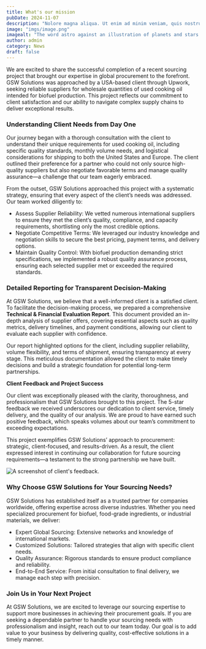 ```yaml
---
title: What's our mission
pubDate: 2024-11-07
description: "Nolore magna aliqua. Ut enim ad minim veniam, quis nostrud exercitation ullamco laboris nisi ut aliquip ex ea commodo consequat Duost aute irure dolor in reprehenderit in voluptate velit esse cillum dolore eu fugiat nulla pariatur. Excepteur sint occaecat cupid dolor sitali amets non numquam non proident orro quisquam est, qui thas dolorem ipsum quialas"
image: "imgs/image.png"
imagealt: "The word astro against an illustration of planets and stars."
author: admin
category: News
draft: false
---
```


We are excited to share the successful completion of a recent sourcing project that brought our expertise in global procurement to the forefront. GSW Solutions was approached by a USA-based client through Upwork, seeking reliable suppliers for wholesale quantities of used cooking oil intended for biofuel production. This project reflects our commitment to client satisfaction and our ability to navigate complex supply chains to deliver exceptional results.

### **Understanding Client Needs from Day One**

Our journey began with a thorough consultation with the client to understand their unique requirements for used cooking oil, including specific quality standards, monthly volume needs, and logistical considerations for shipping to both the United States and Europe. The client outlined their preference for a partner who could not only source high-quality suppliers but also negotiate favorable terms and manage quality assurance—a challenge that our team eagerly embraced.

From the outset, GSW Solutions approached this project with a systematic strategy, ensuring that every aspect of the client’s needs was addressed. Our team worked diligently to:

- Assess Supplier Reliability: We vetted numerous international suppliers to ensure they met the client’s quality, compliance, and capacity requirements, shortlisting only the most credible options.
- Negotiate Competitive Terms: We leveraged our industry knowledge and negotiation skills to secure the best pricing, payment terms, and delivery options.
- Maintain Quality Control: With biofuel production demanding strict specifications, we implemented a robust quality assurance process, ensuring each selected supplier met or exceeded the required standards.

### **Detailed Reporting for Transparent Decision-Making**

At GSW Solutions, we believe that a well-informed client is a satisfied client. To facilitate the decision-making process, we prepared a comprehensive **Technical & Financial Evaluation Report**. This document provided an in-depth analysis of supplier offers, covering essential aspects such as quality metrics, delivery timelines, and payment conditions, allowing our client to evaluate each supplier with confidence.

Our report highlighted options for the client, including supplier reliability, volume flexibility, and terms of shipment, ensuring transparency at every stage. This meticulous documentation allowed the client to make timely decisions and build a strategic foundation for potential long-term partnerships.

**Client Feedback and Project Success**

Our client was exceptionally pleased with the clarity, thoroughness, and professionalism that GSW Solutions brought to this project. The 5-star feedback we received underscores our dedication to client service, timely delivery, and the quality of our analysis. We are proud to have earned such positive feedback, which speaks volumes about our team’s commitment to exceeding expectations.

This project exemplifies GSW Solutions’ approach to procurement: strategic, client-focused, and results-driven. As a result, the client expressed interest in continuing our collaboration for future sourcing requirements—a testament to the strong partnership we have built.

<Image src={clientfeedback} alt="A screenshot of client's feedback." />

### **Why Choose GSW Solutions for Your Sourcing Needs?**

GSW Solutions has established itself as a trusted partner for companies worldwide, offering expertise across diverse industries. Whether you need specialized procurement for biofuel, food-grade ingredients, or industrial materials, we deliver:
- Expert Global Sourcing: Extensive networks and knowledge of international markets.
- Customized Solutions: Tailored strategies that align with specific client needs.
- Quality Assurance: Rigorous standards to ensure product compliance and reliability.
- End-to-End Service: From initial consultation to final delivery, we manage each step with precision.

### **Join Us in Your Next Project**

At GSW Solutions, we are excited to leverage our sourcing expertise to support more businesses in achieving their procurement goals. If you are seeking a dependable partner to handle your sourcing needs with professionalism and insight, reach out to our team today. Our goal is to add value to your business by delivering quality, cost-effective solutions in a timely manner.
